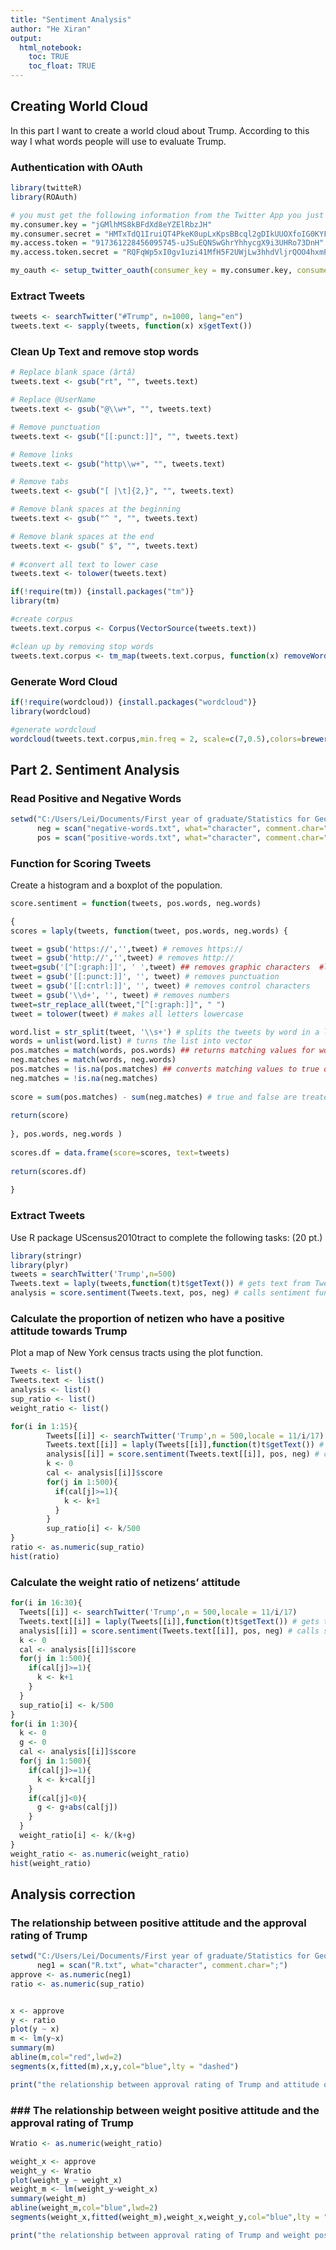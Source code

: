 ```yaml
---
title: "Sentiment Analysis"
author: "He Xiran"
output: 
  html_notebook:
    toc: TRUE
    toc_float: TRUE
---
```


## Creating World Cloud
In this part I want to create a world cloud about Trump. According to this way I what words people will use to evaluate Trump.

### Authentication with OAuth
```r
library(twitteR)
library(ROAuth)

# you must get the following information from the Twitter App you just created
my.consumer.key = "jGMlhMS8kBFdXd8eYZElRbzJH"
my.consumer.secret = "HMTxTdQ1IruiQT4PkeK0upLxKpsBBcql2gDIkUUOXfoIG0KYFl"
my.access.token = "917361228456095745-uJSuEQNSwGhrYhhycgX9i3UHRo73DnH"
my.access.token.secret = "RQFqWp5xI0gv1uzi41MfH5F2UWjLw3hhdVljrQOO4hxmP"

my_oauth <- setup_twitter_oauth(consumer_key = my.consumer.key, consumer_secret = my.consumer.secret, access_token = my.access.token, access_secret = my.access.token.secret)
```

### Extract Tweets	

```r
tweets <- searchTwitter("#Trump", n=1000, lang="en")
tweets.text <- sapply(tweets, function(x) x$getText())
```


### Clean Up Text	and remove stop words	

```r
# Replace blank space (ârtâ)
tweets.text <- gsub("rt", "", tweets.text)

# Replace @UserName
tweets.text <- gsub("@\\w+", "", tweets.text)

# Remove punctuation
tweets.text <- gsub("[[:punct:]]", "", tweets.text)

# Remove links
tweets.text <- gsub("http\\w+", "", tweets.text)

# Remove tabs
tweets.text <- gsub("[ |\t]{2,}", "", tweets.text)

# Remove blank spaces at the beginning
tweets.text <- gsub("^ ", "", tweets.text)

# Remove blank spaces at the end
tweets.text <- gsub(" $", "", tweets.text)
 
# #convert all text to lower case
tweets.text <- tolower(tweets.text)

if(!require(tm)) {install.packages("tm")}
library(tm)

#create corpus
tweets.text.corpus <- Corpus(VectorSource(tweets.text))

#clean up by removing stop words
tweets.text.corpus <- tm_map(tweets.text.corpus, function(x) removeWords(x,stopwords()))
```

### Generate Word Cloud	

```r
if(!require(wordcloud)) {install.packages("wordcloud")}
library(wordcloud)

#generate wordcloud
wordcloud(tweets.text.corpus,min.freq = 2, scale=c(7,0.5),colors=brewer.pal(8, "Dark2"),  random.color= TRUE, random.order = FALSE, max.words = 150)
```

## Part 2. Sentiment Analysis

### Read Positive and Negative Words
 
```r
setwd("C:/Users/Lei/Documents/First year of graduate/Statistics for Geography/Final project/Final project")
      neg = scan("negative-words.txt", what="character", comment.char=";")
      pos = scan("positive-words.txt", what="character", comment.char=";")
```

### Function for Scoring Tweets
Create a histogram and a boxplot of the population.
```r
score.sentiment = function(tweets, pos.words, neg.words)

{
scores = laply(tweets, function(tweet, pos.words, neg.words) {

tweet = gsub('https://','',tweet) # removes https://
tweet = gsub('http://','',tweet) # removes http://
tweet=gsub('[^[:graph:]]', ' ',tweet) ## removes graphic characters  #like emoticons 
tweet = gsub('[[:punct:]]', '', tweet) # removes punctuation 
tweet = gsub('[[:cntrl:]]', '', tweet) # removes control characters
tweet = gsub('\\d+', '', tweet) # removes numbers
tweet=str_replace_all(tweet,"[^[:graph:]]", " ") 
tweet = tolower(tweet) # makes all letters lowercase

word.list = str_split(tweet, '\\s+') # splits the tweets by word in a list
words = unlist(word.list) # turns the list into vector
pos.matches = match(words, pos.words) ## returns matching values for words from list 
neg.matches = match(words, neg.words)
pos.matches = !is.na(pos.matches) ## converts matching values to true of false
neg.matches = !is.na(neg.matches)
 
score = sum(pos.matches) - sum(neg.matches) # true and false are treated as 1 and 0 so they can be added
 
return(score)
 
}, pos.words, neg.words )
 
scores.df = data.frame(score=scores, text=tweets)
 
return(scores.df)
 
}
```


### Extract Tweets
Use R package UScensus2010tract to complete the following tasks:    (20 pt.)
```r
library(stringr)
library(plyr)
tweets = searchTwitter('Trump',n=500)
Tweets.text = laply(tweets,function(t)t$getText()) # gets text from Tweets
analysis = score.sentiment(Tweets.text, pos, neg) # calls sentiment function

```

### Calculate the proportion of netizen who have a positive attitude towards Trump	
Plot a map of New York census tracts using the plot function.
```r
Tweets <- list()
Tweets.text <- list()
analysis <- list()
sup_ratio <- list()
weight_ratio <- list()

for(i in 1:15){
        Tweets[[i]] <- searchTwitter('Trump',n = 500,locale = 11/i/17)
        Tweets.text[[i]] = laply(Tweets[[i]],function(t)t$getText()) # gets text from Tweets
        analysis[[i]] = score.sentiment(Tweets.text[[i]], pos, neg) # calls sentiment function
        k <- 0
        cal <- analysis[[i]]$score
        for(j in 1:500){
          if(cal[j]>=1){
            k <- k+1
          } 
        }
        sup_ratio[i] <- k/500
}
ratio <- as.numeric(sup_ratio)
hist(ratio)
```

### Calculate the weight ratio of netizens' attitude

```r
for(i in 16:30){
  Tweets[[i]] <- searchTwitter('Trump',n = 500,locale = 11/i/17)
  Tweets.text[[i]] = laply(Tweets[[i]],function(t)t$getText()) # gets text from Tweets
  analysis[[i]] = score.sentiment(Tweets.text[[i]], pos, neg) # calls sentiment function
  k <- 0
  cal <- analysis[[i]]$score
  for(j in 1:500){
    if(cal[j]>=1){
      k <- k+1
    } 
  }
  sup_ratio[i] <- k/500
}
for(i in 1:30){
  k <- 0
  g <- 0
  cal <- analysis[[i]]$score
  for(j in 1:500){
    if(cal[j]>=1){
      k <- k+cal[j]
    }
    if(cal[j]<0){
      g <- g+abs(cal[j])
    }
  }
  weight_ratio[i] <- k/(k+g)
}
weight_ratio <- as.numeric(weight_ratio)
hist(weight_ratio)
```

## Analysis correction
### The relationship between positive attitude and the approval rating of Trump

```r
setwd("C:/Users/Lei/Documents/First year of graduate/Statistics for Geography/Final project/Final project")
      neg1 = scan("R.txt", what="character", comment.char=";")
approve <- as.numeric(neg1)
ratio <- as.numeric(sup_ratio)


x <- approve
y <- ratio
plot(y ~ x)
m <- lm(y~x)
summary(m)
abline(m,col="red",lwd=2)
segments(x,fitted(m),x,y,col="blue",lty = "dashed")
```

```r
print("the relationship between approval rating of Trump and attitude of netizen is:y*attitude = 1.09922*approval rating + 0.13515")
```

### ### The relationship between weight positive attitude and the approval rating of Trump

```r
Wratio <- as.numeric(weight_ratio)

weight_x <- approve
weight_y <- Wratio
plot(weight_y ~ weight_x)
weight_m <- lm(weight_y~weight_x)
summary(weight_m)
abline(weight_m,col="blue",lwd=2)
segments(weight_x,fitted(weight_m),weight_x,weight_y,col="blue",lty = "dashed")
```

```r
print("the relationship between approval rating of Trump and weight positive attitude is:y*weight_attitude = 0.8124*approval rating + 0.46417")
```

